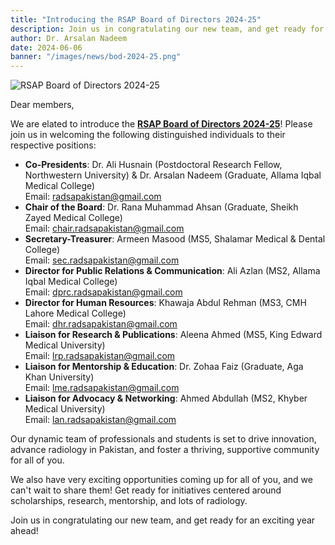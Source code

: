 ```yaml
---
title: "Introducing the RSAP Board of Directors 2024-25"
description: Join us in congratulating our new team, and get ready for an exciting year ahead!
author: Dr. Arsalan Nadeem
date: 2024-06-06
banner: "/images/news/bod-2024-25.png"
---
```


![RSAP Board of Directors 2024-25](https://scontent.flhe41-1.fna.fbcdn.net/v/t39.30808-6/444975993_348204351624676_4178348965915902093_n.jpg?stp=dst-webp_e15_q70_s2410x1700_tt1_u&efg=eyJ1cmxnZW4iOiJ1cmxnZW5fZnJvbV91cmwifQ&_nc_eui2=AeE1mADHEydc_ZHvxH2mlUdg7OlSNY8TJBHs6VI1jxMkEW-0_x3UwBc5f8zU0qDA1HQ05INow48ZB-Rg4aHxkWx6&_nc_cid=0&_nc_ad=z-m&_nc_rml=0&_nc_ht=scontent.flhe41-1.fna&_nc_cat=106&_nc_ohc=Q3zkt09itwoQ7kNvgHlwV_A&ccb=1-7&_nc_sid=5f2048&oh=00_AYDEhfMLWpXASmos-mxzuSx--769hAs7Ohmm9_ub7kiOuw&oe=6668CDBD)

Dear members,

We are elated to introduce the **[RSAP Board of Directors 2024-25](/board-of-directors)**! Please join us in welcoming the following distinguished individuals to their respective positions:

- **Co-Presidents**: Dr. Ali Husnain (Postdoctoral Research Fellow, Northwestern University) & Dr. Arsalan Nadeem (Graduate, Allama Iqbal Medical College)   
Email: radsapakistan@gmail.com
- **Chair of the Board**: Dr. Rana Muhammad Ahsan (Graduate, Sheikh Zayed Medical College)   
Email: chair.radsapakistan@gmail.com
- **Secretary-Treasurer**: Armeen Masood (MS5, Shalamar Medical & Dental College)  
Email: sec.radsapakistan@gmail.com
- **Director for Public Relations & Communication**: Ali Azlan (MS2, Allama Iqbal Medical College)  
Email: dprc.radsapakistan@gmail.com
- **Director for Human Resources**: Khawaja Abdul Rehman (MS3, CMH Lahore Medical College)  
Email: dhr.radsapakistan@gmail.com
- **Liaison for Research & Publications**: Aleena Ahmed (MS5, King Edward Medical University)  
Email: lrp.radsapakistan@gmail.com
- **Liaison for Mentorship & Education**: Dr. Zohaa Faiz (Graduate, Aga Khan University)  
Email: lme.radsapakistan@gmail.com
- **Liaison for Advocacy & Networking**: Ahmed Abdullah (MS2, Khyber Medical University)  
Email: lan.radsapakistan@gmail.com

Our dynamic team of professionals and students is set to drive innovation, advance radiology in Pakistan, and foster a thriving, supportive community for all of you.

We also have very exciting opportunities coming up for all of you, and we can't wait to share them! Get ready for initiatives centered around scholarships, research, mentorship, and lots of radiology.

Join us in congratulating our new team, and get ready for an exciting year ahead!